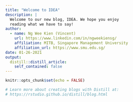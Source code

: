 ```yaml
---
title: "Welcome to IDEA"
description: |
  Welcome to our new blog, IDEA. We hope you enjoy 
  reading what we have to say!
author:
  - name: Ng Wee Kien (Vincent) 
    url: https://www.linkedin.com/in/ngweekiensg/
    affiliation: MITB, Singapore Management University
    affiliation_url: https://www.smu.edu.sg/
date: 01-26-2021
output:
  distill::distill_article:
    self_contained: false
---
```


```r
knitr::opts_chunk$set(echo = FALSE)

# Learn more about creating blogs with Distill at:
# https://rstudio.github.io/distill/blog.html

```



